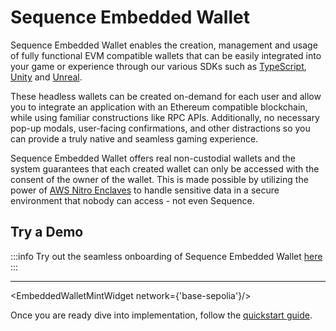 
# Sequence Embedded Wallet

Sequence Embedded Wallet enables the creation, management and usage of fully functional EVM compatible wallets that can be easily integrated into your game or experience through our various SDKs such as [TypeScript](/solutions/wallets/embedded-wallet/quickstart), [Unity](/sdk/unity/overview) and [Unreal](/sdk/unreal/overview).

 These headless wallets can be created on-demand for each user and allow you to integrate an application with an Ethereum compatible blockchain, while using familiar constructions like RPC APIs. Additionally, no necessary pop-up modals, user-facing confirmations, and other distractions so you can provide a truly native and seamless gaming experience.

Sequence Embedded Wallet offers real non-custodial wallets and the system guarantees that each created wallet can only be accessed with the consent of the owner of the wallet. This is made possible by utilizing the power of [AWS Nitro Enclaves](https://aws.amazon.com/ec2/nitro/nitro-enclaves/) to handle sensitive data in a secure environment that nobody can access - not even Sequence.

## Try a Demo

:::info
Try out the seamless onboarding of Sequence Embedded Wallet [here](https://waas-demo.sequence.xyz/)
:::

---
<EmbeddedWalletMintWidget network={'base-sepolia'}/>

Once you are ready dive into implementation, follow the [quickstart guide](/solutions/wallets/embedded-wallet/quickstart).
